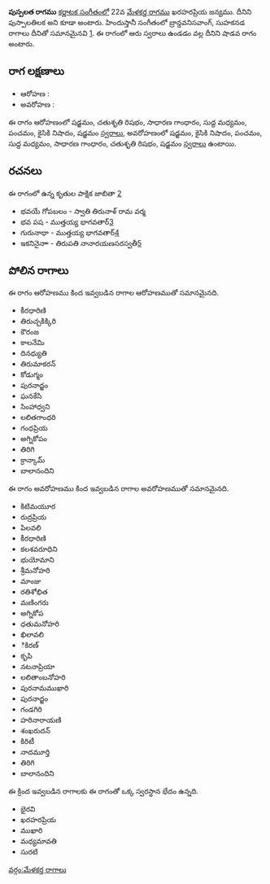 {{Infobox ragam
	| name          	= పుస్పలత
	| synonym	    	= పుస్పాలతిలక
	| mela          	= 
	| chakra        	= 
	| janaka        	= 
	| type          	= శాడవ
	| arohanam      	= {{svaraC|S|R2|G2|M1|P|N2|S'}} 
	| avarohanam    	= {{svaraC|S'|N2|P|M1|G2|R2|S}}
	| jeeva         	=
	| chhaya        	=
	| nyasa         	=
	| vishesha      	= 
	| equivalent  		= బ్రాన్దవనిసవాంగ్, సుహకనడ
}}
{{కర్ణాటక సంగీత రాగాలు}}
'''పుస్పలత రాగము''' [[కర్ణాటక సంగీతం]]లో 22వ [[మేళకర్త రాగము]] ఖరహరప్రియ జన్యము. దీనిని పుస్పాలతిలక అని కూడా అంటారు. హిందుస్తానీ సంగీతంలో బ్రాన్దవనిసవాంగ్, సుహకనడ రాగాలు దీనితో సమానమైనవి [https://karnatik.com/hcragatable.shtml]. ఈ రాగంలో ఆరు స్వరాలు ఉండడం వల్ల దీనిని షాడవ రాగం అంటారు.


==రాగ లక్షణాలు==


* ఆరోహణ : {{svaraC|S|R2|G2|M1|P|N2|S'}} 
* అవరోహణ : {{svaraC|S'|N2|P|M1|G2|R2|S}}

ఈ రాగం ఆరోహణంలో షడ్జమం, చతుశృతి రిషభం, సాధారణ గాంధారం, సుద్ద మధ్యమం, పంచమం, కైసికి నిషాదం, షడ్జమం [[స్వరాలు]], అవరోహణంలో షడ్జమం, కైసికి నిషాదం, పంచమం, సుద్ద మధ్యమం, సాధారణ గాంధారం, చతుశృతి రిషభం, షడ్జమం [[స్వరాలు]] ఉంటాయి.

==రచనలు==
ఈ రాగంలో ఉన్న కృతుల పాక్షిక జాబితా [https://github.com/ssrihari/ragavardhini/blob/master/ragas/kritis.psv]
* భవయే గోపబలం - స్వాతి తిరునాళ్ రామ వర్మ
* భవ పష - ముత్తయ్య భాగవతార్[http://www.karnatik.com/c1982.shtml]
* గురునాథా - ముత్తయ్య భాగవతార్[http://www.karnatik.com/c2013.shtml]
* ఇకనినైనాా - తిరుపతి నానారయణసరస్వతీ[http://www.karnatik.com/c1251.shtml]




==పోలిన రాగాలు==
ఈ రాగం ఆరోహణము కింద ఇవ్వబడిన రాగాల ఆరోహణముతో సమానమైనది.
* కీరధారిణి
* తిరుచ్చకిక్కిరి
* కౌరంజ
* కాలనేమి
* దినధ్యుతి
* తిరుమాకరన్
* కోడుగ్మం
* పురనాద్జం
* ఘనకేసి
* సింహాధ్వని
* లలితగాంధరి
* గంధప్రియ
* అగ్నికోపం
* తిరిగి
* క్రాన్కామ్
* బాలానందిని

ఈ రాగం అవరోహణము కింద ఇవ్వబడిన రాగాల అవరోహణముతో సమానమైనది.
* కిటిమయూర
* రుద్రప్రియ
* పిలవలి
* కీరధారిణి
* కలశవరూధిని
* భుయోమాని
* శ్రీమనోహరి
* మాంజు
* రతిశోభిత
* మణింగరు
* అగ్నికోప
* ధతుమనోహరి
* ఖిలావలి
* ికిరణ్
* కృపి
* నటనాప్రియా
* లలితాంబనోహరి
* పురనామముఖారి
* పురనాద్జం
* గండగిరి
* హరినారాయణి
* శంఖరుదన్
* కిరిటీ
* నాదమూర్తి
* తిరిగి
* బాలానందిని

ఈ క్రింద ఇవ్వబడిన రాగాలకు ఈ రాగంతో ఒక్క స్వరస్థాన భేదం ఉన్నది.
* భైరవి
* ఖరహరప్రియ
* ముఖారి
* మధ్యమావతి
* సురటి



[[వర్గం:మేళకర్త రాగాలు]]